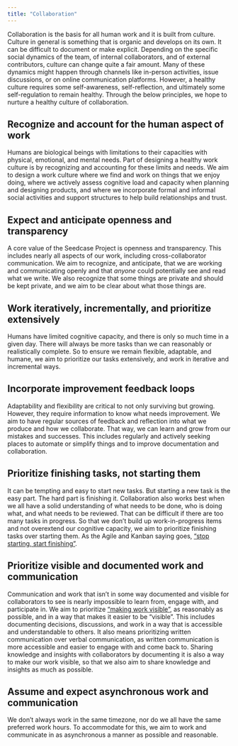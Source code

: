 ```yaml
---
title: "Collaboration"
---
```


Collaboration is the basis for all human work and it is built from
culture. Culture in general is something that is organic and develops on
its own. It can be difficult to document or make explicit. Depending on
the specific social dynamics of the team, of internal collaborators, and
of external contributors, culture can change quite a fair amount. Many
of these dynamics might happen through channels like in-person
activities, issue discussions, or on online communication platforms.
However, a healthy culture requires some self-awareness,
self-reflection, and ultimately some self-regulation to remain healthy.
Through the below principles, we hope to nurture a healthy culture of
collaboration.

## Recognize and account for the human aspect of work

Humans are biological beings with limitations to their capacities with
physical, emotional, and mental needs. Part of designing a
healthy work culture is by recognizing and accounting for these limits
and needs. We aim to design a work culture where we find and work on
things that we enjoy doing, where we actively assess cognitive load and
capacity when planning and designing products, and where we incorporate
formal and informal social activities and support structures to help
build relationships and trust.

## Expect and anticipate openness and transparency

A core value of the Seedcase Project is openness and transparency. This
includes nearly all aspects of our work, including cross-collaborator
communication. We aim to recognize, and anticipate, that we are working
and communicating openly and that *anyone* could potentially see and
read what we write. We also recognize that some things are private and
should be kept private, and we aim to be clear about what those things
are.

## Work iteratively, incrementally, and prioritize extensively

Humans have limited cognitive capacity, and there is only so much time
in a given day. There will always be more tasks than we can reasonably
or realistically complete. So to ensure we remain flexible, adaptable,
and humane, we aim to prioritize our tasks extensively, and work in
iterative and incremental ways.

## Incorporate improvement feedback loops

Adaptability and flexibility are critical to not only surviving but growing. However,
they require information to know what needs improvement. We aim to have
regular sources of feedback and reflection into what we produce and how
we collaborate. That way, we can learn and grow from our mistakes and
successes. This includes regularly and actively seeking places to
automate or simplify things and to improve documentation and
collaboration.

## Prioritize finishing tasks, not starting them

It can be tempting and easy to start new tasks. But starting a new task
is the easy part. The hard part is finishing it. Collaboration also
works best when we all have a solid understanding of what needs to be
done, who is doing what, and what needs to be reviewed. That can be
difficult if there are too many tasks in progress. So that we don't
build up work-in-progress items and not overextend our cognitive
capacity, we aim to prioritize finishing tasks over starting them. As
the Agile and Kanban saying goes, ["stop starting, start
finishing"](https://readwrite.com/stop-starting-start-finishing-with-agile/).

## Prioritize visible and documented work and communication

Communication and work that isn't in some way documented and visible for
collaborators to see is nearly impossible to learn from, engage with,
and participate in. We aim to prioritize ["making work
visible"](https://makingworkvisible.com/book/), as reasonably as
possible, and in a way that makes it easier to be "visible". This
includes documenting decisions, discussions, and work in a way that is
accessible and understandable to others. It also means prioritizing
written communication over verbal communication, as written
communication is more accessible and easier to engage with and come back to. Sharing
knowledge and insights with collaborators by documenting it is also a
way to make our work visible, so that we also aim to share knowledge and
insights as much as possible.

## Assume and expect asynchronous work and communication

We don't always work in the same timezone, nor do we all have the same
preferred work hours. To accommodate for this, we aim to work and
communicate in as asynchronous a manner as possible and reasonable.
